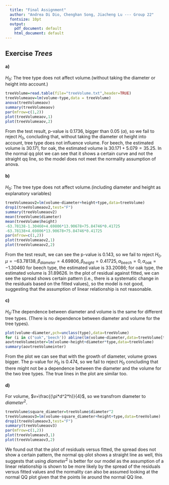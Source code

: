 ```yaml
---
  title: "Final Assignment"
  author: "Andrea Di Dio, Chenghan Song, Jiacheng Lu --- Group 22"
  fontsize: 10pt
  output:
    pdf_document: default
    html_document: default
---
```


## Exercise *Trees*

#### a)

$H_0:$ The tree type does not affect volume.(without taking the diameter or height into account.)
```r
treeVolume=read.table(file="treeVolume.txt",header=TRUE)
treeVolumeaov=lm(volume~type,data = treeVolume)
anova(treeVolumeaov)
summary(treeVolumeaov)
par(mfrow=c(1,2))
plot(treeVolumeaov,1)
plot(treeVolumeaov,2)
```


From the test result, p-value is 0.1736, bigger than 0.05 ($\alpha$), so we fail to reject $H_0$, concluding that, without taking the diameter ot height into account, tree type does not influence volume. For beech, the estimated volume is 30.171, for oak, the estimated volume is $30.171+5.079=35.25$. In the normal qq plot we can see that it shows a certain curve and not the straight qq line, so the model does not meet the normality assumption of anova.

#### b)

$H_0:$ The tree type does not affect volume.(including diameter and height as explanatory variables)
```r
treeVolumeaov2=lm(volume~diameter+height+type,data=treeVolume)
drop1(treeVolumeaov2,test="F")
summary(treeVolumeaov2)
mean(treeVolume$diameter)
mean(treeVolume$height)
-63.78138-1.30460+4.69806*13.90678+75.84746*0.41725
-63.78138+4.69806*13.90678+75.84746*0.41725
par(mfrow=c(1,2))
plot(treeVolumeaov2,1)
plot(treeVolumeaov2,2)
```

From the test result, we can see the p-value is 0.143, so we fail to reject $H_0$. $\mu=-63.78138, \beta_{diameter}=4.69806,\beta_{height}=0.41725, \alpha_{beech}=0, \alpha_{oak}=-1.30460$ for beech type, the estimated value is 33.20086; for oak type, the estimated volume is 31.89626. In the plot of residual against fitted, we can see the spread shows certain pattern (i.e., there is a systematic change in the residuals based on the fitted values), so the model is not good, suggesting that the assumption of linear relationship is not reasonable.

#### c)

$H_0:$The dependence between diameter and volume is the same for different tree types. (There is no dependence between diameter and volume for the tree types).

```r
plot(volume~diameter,pch=unclass(type),data=treeVolume)
for (i in c("oak",'beech')) abline(lm(volume~diameter,data=treeVolume[treeVolume$type==i,]))
aovtreeVolumeinter=lm(volume~height+diameter*type,data=treeVolume)
summary(aovtreeVolumeinter)
```

From the plot we can see that with the growth of diameter, volume grows bigger. The p-value for $H_0$ is 0.474, so we fail to reject $H_0$ concluding that there might not be a  dependence between the diameter and the volume for the two tree types. The true lines in the plot are similar too.


#### d)

For volume, $v=\frac{(\pi*d^2*h)}{4}$, so we transfrom diameter to $diameter^2$.
```r
treeVolume$square_diameter=treeVolume$diameter^2
treeVolumeaov3=lm(volume~square_diameter+height+type,data=treeVolume)
drop1(treeVolumeaov3,test="F")
summary(treeVolumeaov3)
par(mfrow=c(1,2))
plot(treeVolumeaov3,1)
plot(treeVolumeaov3,2)
```

We found out that the plot of residuals versus fitted, the spread does not show a certain pattern, the normal qq-plot shows a straight line as well, this suggests that using $diameter^2$ is better for our model as the assumption of a linear relationship is shown to be more likely by the spread of the residuals versus fitted values and the normality can also be assumed looking at the normal QQ plot given that the points lie around the normal QQ line.



